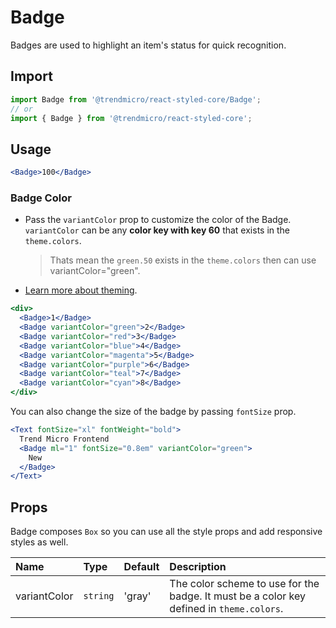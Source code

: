 # Badge

Badges are used to highlight an item's status for quick recognition.

## Import

```js
import Badge from '@trendmicro/react-styled-core/Badge';
// or
import { Badge } from '@trendmicro/react-styled-core';
```

## Usage

```jsx
<Badge>100</Badge>
```

### Badge Color

* Pass the `variantColor` prop to customize the color of the Badge. `variantColor`
can be any **color key with key 60** that exists in the `theme.colors`.
  > Thats mean the `green.50` exists in the `theme.colors` then can use variantColor="green".

* [Learn more about theming](./theme).

```jsx
<div>
  <Badge>1</Badge>
  <Badge variantColor="green">2</Badge>
  <Badge variantColor="red">3</Badge>
  <Badge variantColor="blue">4</Badge>
  <Badge variantColor="magenta">5</Badge>
  <Badge variantColor="purple">6</Badge>
  <Badge variantColor="teal">7</Badge>
  <Badge variantColor="cyan">8</Badge>
</div>
```

You can also change the size of the badge by passing `fontSize` prop.

```jsx
<Text fontSize="xl" fontWeight="bold">
  Trend Micro Frontend
  <Badge ml="1" fontSize="0.8em" variantColor="green">
    New
  </Badge>
</Text>
```

## Props

Badge composes `Box` so you can use all the style props and add responsive styles as well.

| Name | Type | Default | Description |
| :--- | :--- | :------ | :---------- |
| variantColor | `string` | 'gray' | The color scheme to use for the badge. It must be a color key defined in `theme.colors`. |

